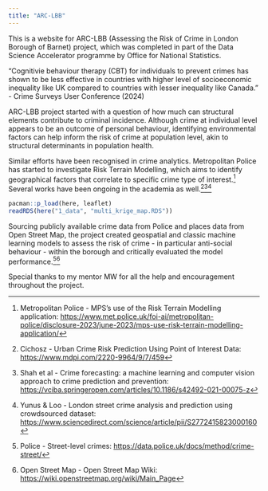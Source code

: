 ```yaml
---
title: "ARC-LBB"
---
```


This is a website for ARC-LBB (Assessing the Risk of Crime in London Borough of Barnet) project, which was completed in part of the Data Science Accelerator programme by Office for National Statistics.

::: {.callout-important appearance="minimal"}
"Cognitivie behaviour therapy (CBT) for individuals to prevent crimes has shown to be less effective in countries with higher level of socioeconomic inequality like UK compared to countries with lesser inequality like Canada." - Crime Surveys User Conference (2024)
:::

ARC-LBB project started with a question of how much can structural elements contribute to criminal incidence. Although crime at individual level appears to be an outcome of personal behaviour, identifying environmental factors can help inform the risk of crime at population level, akin to structural determinants in population health.

Similar efforts have been recognised in crime analytics. Metropolitan Police has started to investigate Risk Terrain Modelling, which aims to identify geographical factors that correlate to specific crime type of interest.[^1] Several works have been ongoing in the academia as well.[^2][^3][^4]

[^1]: Metropolitan Police - MPS’s use of the Risk Terrain Modelling application: <https://www.met.police.uk/foi-ai/metropolitan-police/disclosure-2023/june-2023/mps-use-risk-terrain-modelling-application/>

[^2]: Cichosz - Urban Crime Risk Prediction Using Point of Interest Data: <https://www.mdpi.com/2220-9964/9/7/459>

[^3]: Shah et al - Crime forecasting: a machine learning and computer vision approach to crime prediction and prevention: <https://vciba.springeropen.com/articles/10.1186/s42492-021-00075-z>

[^4]: Yunus & Loo - London street crime analysis and prediction using crowdsourced dataset: <https://www.sciencedirect.com/science/article/pii/S2772415823000160>

```r
pacman::p_load(here, leaflet)
readRDS(here("1_data", "multi_krige_map.RDS"))
```

Sourcing publicly available crime data from Police and places data from Open Street Map, the project created geospatial and classic machine learning models to assess the risk of crime - in particular anti-social behaviour - within the borough and critically evaluated the model performance.[^5][^6]

[^5]: Police - Street-level crimes: <https://data.police.uk/docs/method/crime-street/>

[^6]: Open Street Map - Open Street Map Wiki: <https://wiki.openstreetmap.org/wiki/Main_Page>

Special thanks to my mentor MW for all the help and encouragement throughout the project.